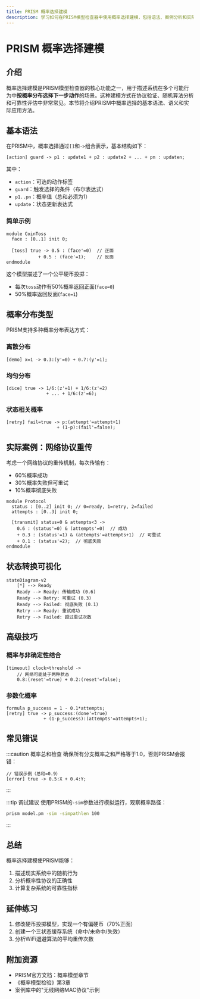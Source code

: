 ```yaml
---
title: PRISM 概率选择建模
description: 学习如何在PRISM模型检查器中使用概率选择建模，包括语法、案例分析和实际应用场景。
---
```


# PRISM 概率选择建模

## 介绍

概率选择建模是PRISM模型检查器的核心功能之一，用于描述系统在多个可能行为中**按概率分布选择下一步动作**的场景。这种建模方式在协议验证、随机算法分析和可靠性评估中非常常见。本节将介绍PRISM中概率选择的基本语法、语义和实际应用方法。

## 基本语法

在PRISM中，概率选择通过`[]`和`->`组合表示，基本结构如下：

```prism
[action] guard -> p1 : update1 + p2 : update2 + ... + pn : updaten;
```

其中：
- `action`：可选的动作标签
- `guard`：触发选择的条件（布尔表达式）
- `p1..pn`：概率值（总和必须为1）
- `update`：状态更新表达式

### 简单示例

```prism
module CoinToss
  face : [0..1] init 0;
  
  [toss] true -> 0.5 : (face'=0)  // 正面
            + 0.5 : (face'=1);    // 反面
endmodule
```

这个模型描述了一个公平硬币投掷：
- 每次`toss`动作有50%概率返回正面(`face=0`)
- 50%概率返回反面(`face=1`)

## 概率分布类型

PRISM支持多种概率分布表达方式：

### 离散分布
```prism
[demo] x=1 -> 0.3:(y'=0) + 0.7:(y'=1);
```

### 均匀分布
```prism
[dice] true -> 1/6:(z'=1) + 1/6:(z'=2) 
               + ... + 1/6:(z'=6);
```

### 状态相关概率
```prism
[retry] fail=true -> p:(attempt'=attempt+1) 
                   + (1-p):(fail'=false);
```

## 实际案例：网络协议重传

考虑一个网络协议的重传机制，每次传输有：
- 60%概率成功
- 30%概率失败但可重试
- 10%概率彻底失败

```prism
module Protocol
  status : [0..2] init 0; // 0=ready, 1=retry, 2=failed
  attempts : [0..3] init 0;
  
  [transmit] status=0 & attempts<3 -> 
    0.6 : (status'=0) & (attempts'=0)  // 成功
    + 0.3 : (status'=1) & (attempts'=attempts+1)  // 可重试
    + 0.1 : (status'=2);  // 彻底失败
endmodule
```

## 状态转换可视化

```mermaid
stateDiagram-v2
    [*] --> Ready
    Ready --> Ready: 传输成功 (0.6)
    Ready --> Retry: 可重试 (0.3)
    Ready --> Failed: 彻底失败 (0.1)
    Retry --> Ready: 重试成功
    Retry --> Failed: 超过重试次数
```

## 高级技巧

### 概率与非确定性结合
```prism
[timeout] clock>threshold -> 
    // 网络可能处于两种状态
    0.8:(reset'=true) + 0.2:(reset'=false);
```

### 参数化概率
```prism
formula p_success = 1 - 0.1*attempts;
[retry] true -> p_success:(done'=true) 
              + (1-p_success):(attempts'=attempts+1);
```

## 常见错误

:::caution 概率总和检查
确保所有分支概率之和严格等于1.0，否则PRISM会报错：
```prism
// 错误示例（总和=0.9）
[error] true -> 0.5:X + 0.4:Y;
```
:::

:::tip 调试建议
使用PRISM的`-sim`参数进行模拟运行，观察概率路径：
```bash
prism model.pm -sim -simpathlen 100
```
:::

## 总结

概率选择建模使PRISM能够：
1. 描述现实系统中的随机行为
2. 分析概率性协议的正确性
3. 计算复杂系统的可靠性指标

## 延伸练习

1. 修改硬币投掷模型，实现一个有偏硬币（70%正面）
2. 创建一个三状态缓存系统（命中/未命中/失效）
3. 分析WiFi退避算法的平均重传次数

## 附加资源

- PRISM官方文档：概率模型章节
- 《概率模型检验》第3章
- 案例库中的"无线网络MAC协议"示例
